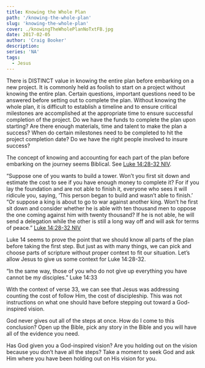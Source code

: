 ```yaml
---
title: Knowing the Whole Plan
path: '/knowing-the-whole-plan'
slug: 'knowing-the-whole-plan'
cover: ./knowingTheWholePlanNoTxtFB.jpg
date: 2017-02-05
author: 'Craig Booker'
description:
series: 'NA'
tags:
  - Jesus
---
```


There is DISTINCT value in knowing the entire plan before embarking on a new project. It is commonly held as foolish to start on a project without knowing the entire plan. Certain questions, important questions need to be answered before setting out to complete the plan. Without knowing the whole plan, it is difficult to establish a timeline and to ensure critical milestones are accomplished at the appropriate time to ensure successful completion of the project. Do we have the funds to complete the plan upon starting? Are there enough materials, time and talent to make the plan a success? When do certain milestones need to be completed to hit the project completion date? Do we have the right people involved to insure success?

The concept of knowing and accounting for each part of the plan before embarking on the journey seems Biblical. See ‭‭[Luke‬ ‭14:28-32‬ ‭NIV‬‬](http://bible.com/111/luk.14.28-32.niv).

“Suppose one of you wants to build a tower. Won’t you first sit down and estimate the cost to see if you have enough money to complete it? For if you lay the foundation and are not able to finish it, everyone who sees it will ridicule you, saying, ‘This person began to build and wasn’t able to finish.’ “Or suppose a king is about to go to war against another king. Won’t he first sit down and consider whether he is able with ten thousand men to oppose the one coming against him with twenty thousand? If he is not able, he will send a delegation while the other is still a long way off and will ask for terms of peace.” ‭‭[Luke‬ ‭14:28-32‬ ‭NIV‬‬](http://bible.com/111/luk.14.28-32.niv)

Luke 14 seems to prove the point that we should know all parts of the plan before taking the first step. But just as with many things, we can pick and choose parts of scripture without proper context to fit our situation. Let’s allow Jesus to give us some context for Luke 14:28-32.

“In the same way, those of you who do not give up everything you have cannot be my disciples.” Luke 14:33

With the context of verse 33, we can see that Jesus was addressing counting the cost of follow Him, the cost of discipleship. This was not instructions on what one should have before stepping out toward a God-inspired vision.

God never gives out all of the steps at once. How do I come to this conclusion? Open up the Bible, pick any story in the Bible and you will have all of the evidence you need.

Has God given you a God-inspired vision? Are you holding out on the vision because you don’t have all the steps? Take a moment to seek God and ask Him where you have been holding out on His vision for you.
